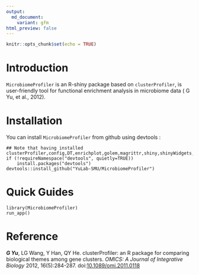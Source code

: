 ---
output:
  md_document:
    variant: gfm
html_preview: false
---

```{r setup, include=FALSE}
knitr::opts_chunk$set(echo = TRUE)
```
# Introduction
`MicrobiomeProfiler` is an R-shiny package based on `clusterProfiler`, is user-friendly tool for functional enrichment analysis in microbiome data ( G Yu, et al., 2012). 

# Installation
You can install `MicrobiomeProfiler` from github using devtools :
```
## Note that having installed clusterProfiler,config,DT,enrichplot,golem,magrittr,shiny,shinyWidgets,shinycustomloader,htmltools,ggplot2
if (!requireNamespace("devtools", quietly=TRUE))
    install.packages("devtools")
devtools::install_github("YuLab-SMU/MicrobiomeProfiler")
```

# Quick Guides

```
library(MicrobiomeProfiler)
run_app()
```

# Reference
***G Yu***, LG Wang, Y Han, QY He. clusterProfiler: an R package for comparing biological themes among gene clusters. *OMICS: A Journal of Integrative Biology* 2012, 16(5):284-287. doi:[10.1089/omi.2011.0118](http://dx.doi.org/10.1089/omi.2011.0118)

